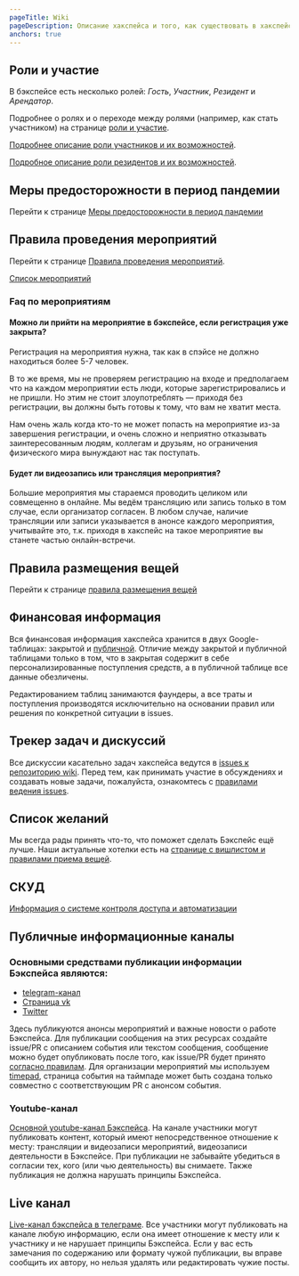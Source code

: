 ```yaml
---
pageTitle: Wiki
pageDescription: Описание хакспейса и того, как существовать в хакспейсе
anchors: true
---
```


## Роли и участие

В бэкспейсе есть несколько ролей: *Гость*, *Участник*, *Резидент* и *Арендатор*.

Подробнее о ролях и о переходе между ролями (например, как стать участником) на странице [роли и участие](/wiki/evaluation).

[Подробнее описание роли участников и их возможностей](/wiki/participants).

[Подробное описание роли резидентов и их возможностей](/wiki/residents).

## Меры предосторожности в период пандемии

Перейти к странице [Меры предосторожности в период пандемии](/wiki/sars-cov-2)

## Правила проведения мероприятий

Перейти к странице [Правила проведения мероприятий](/wiki/event-rules).

[Список мероприятий](/events)

### Faq по мероприятиям

#### Можно ли прийти на мероприятие в бэкспейсе, если регистрация уже закрыта?
Регистрация на мероприятия нужна, так как в спэйсе не должно находиться более 5-7 человек. 

В то же время, мы не проверяем регистрацию на входе и предполагаем что на каждом мероприятии есть люди, которые зарегистрировались и не пришли. Но этим не стоит злоупотреблять — приходя без регистрации, вы должны быть готовы к тому, что вам не хватит места.

Нам очень жаль когда кто-то не может попасть на мероприятие из-за завершения регистрации, и очень сложно и неприятно отказывать заинтересованным людям, коллегам и друзьям, но ограничения физического мира вынуждают нас так поступать.

#### Будет ли видеозапись или трансляция мероприятия?
Большие мероприятия мы стараемся проводить целиком или совмещенно в онлайне. Мы ведём трансляцию или запись только в том случае, если организатор согласен. В любом случае, наличие трансляции или записи указывается в анонсе каждого мероприятия, учитывайте это, т.к. приходя в хакспейс на такое мероприятие вы станете частью онлайн-встречи.

## Правила размещения вещей

Перейти к странице [правила размещения вещей](/wiki/stuff)

## Финансовая информация

Вся финансовая информация хакспейса хранится в двух Google-таблицах: закрытой и [публичной](https://drive.google.com/open?id=1axxo8_JOMkHQfMpo-TbR6vLCXhowdyu8iZRUjZ59F04). Отличие между закрытой и публичной таблицами только в том, что в закрытая содержит в себе персонализированные поступления средств, а в публичной таблице все данные обезличены.

Редактированием таблиц занимаются фаундеры, а все траты и поступления производятся исключительно на основании правил или решения по конкретной ситуации в issues. 

## Трекер задач и дискуссий

Все дискуссии касательно задач хакспейса ведутся в [issues к репозиторию wiki](https://github.com/b4ck5p4c3/0x08.in/issues). Перед тем, как принимать участие в обсуждениях и создавать новые задачи, пожалуйста, ознакомтесь с [правилами ведения issues](/wiki/issue-rules).

## Список желаний

Мы всегда рады принять что-то, что поможет сделать Бэкспейс ещё лучше. Наши актуальные хотелки есть на [странице с вишлистом и правилами приема вещей](/wiki/needs).

## СКУД

[Информация о системе контроля доступа и автоматизации](/wiki/acs)

## Публичные информационные каналы

### Основными средствами публикации информации Бэкспейса являются:

* [telegram-канал](https://t.me/b4ck5p4c3)
* [Страница vk](https://vk.com/b4cksp4ce)
* [Twitter](https://twitter.com/b4cksp4ce)

Здесь публикуются анонсы мероприятий и важные новости о работе Бэкспейса. Для публикации сообщения на этих ресурсах создайте issue/PR с описанием события или текстом сообщения, сообщение можно будет опубликовать после того, как issue/PR будет принято [согласно правилам](/wiki/issue-rules). Для организации мероприятий мы используем [timepad](https://b4cksp4ce.timepad.ru), страница события на таймпаде может быть создана только совместно с соответствующим PR с анонсом события.

### Youtube-канал

[Основной youtube-канал Бэкспейса](https://www.youtube.com/channel/UCL_4pID7TE5lwq_MyQqL2nA). На канале участники могут публиковать контент, который имеют непосредственное отношение к месту: трансляции и видеозаписи мероприятий, видеозаписи деятельности в Бэкспейсе. При публикации не забывайте убедиться в согласии тех, кого (или чью деятельность) вы снимаете. Также публикация не должна нарушать принципы Бэкспейса.

## Live канал

[Live-канал бэкспейса в телеграме](https://t.me/b4cksp4ce_l1ve). Все участники могут публиковать на канале любую информацию, если она имеет отношение к месту или к участнику и не нарушает принципы Бэкспейса. Если у вас есть замечания по содержанию или формату чужой публикации, вы вправе сообщить их автору, но нельзя удалять или редактировать чужие посты.
